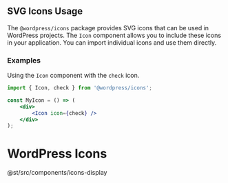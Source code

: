 
<Meta title='Docs/Icons' />

## SVG Icons Usage

The `@wordpress/icons` package provides SVG icons that can be used in WordPress projects. The `Icon` component allows you to include these icons in your application. You can import individual icons and use them directly.

### Examples

Using the `Icon` component with the `check` icon.

```jsx
import { Icon, check } from '@wordpress/icons';

const MyIcon = () => (
	<div>
		<Icon icon={check} />
	</div>
);
```

# WordPress Icons

<IconsDisplay />
@st/src/components/icons-display
